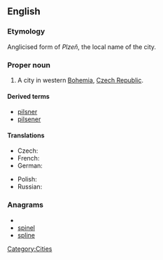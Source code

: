 {{also|pilsen}}
==English==
{{wikipedia}}

===Etymology===
Anglicised form of ''Plzeň'', the local name of the city.

===Proper noun===
{{en-proper noun}}

# A city in western [[Bohemia]], [[Czech Republic]].

====Derived terms====
*[[pilsner]]
*[[pilsener]]

====Translations====
{{trans-top|city in the Czech Republic}}
* Czech: {{t-|cs|Plzeň|f}}
* French: {{t-|fr|Pilsen|m}}
* German: {{t-|de|Pilsen|n}}
{{trans-mid}}
* Polish: {{t+|pl|Pilzno|n}}
* Russian: {{t|ru|Пльзень|m|tr=Pl’zen’|sc=Cyrl}}
{{trans-bottom}}

===Anagrams===
* {{alphagram|eilnps}}
* [[spinel#English|spinel]]
* [[spline#English|spline]]


[[Category:Cities]]